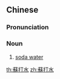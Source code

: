 {{also|苏打水}}
==Chinese==
{{zh-forms|s=苏打水|type=21}}

===Pronunciation===
{{zh-pron
|m=sūdáshuǐ
|c=sou1 daa2 seoi2
|cat=n
}}

===Noun===
{{zh-noun}}

# [[soda water]]

{{zh-cat|Beverages}}

[[th:蘇打水]]
[[zh:蘇打水]]